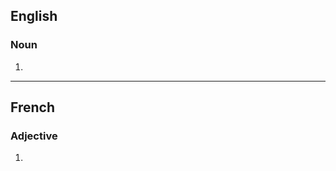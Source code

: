 ==English==

===Noun===
{{head|en|noun plural form}}

# {{plural of|paralysant|lang=en}}

----

==French==

===Adjective===
{{fr-adj-form}}

# {{masculine plural of|paralysant|lang=fr}}